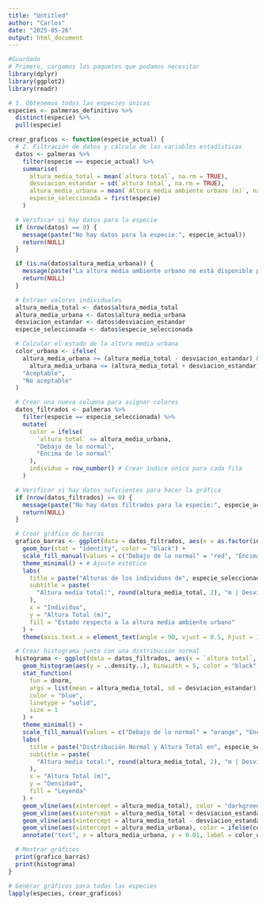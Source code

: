 ---
title: "Untitled"
author: "Carlos"
date: "2025-05-26"
output: html_document
---
```{r}
#Guardado
# Primero, cargamos los paquetes que podamos necesitar
library(dplyr)
library(ggplot2)
library(readr)

# 1. Obtenemos todas las especies únicas
especies <- palmeras_definitivo %>%
  distinct(especie) %>%
  pull(especie)

crear_graficos <- function(especie_actual) {
  # 2. Filtración de datos y cálculo de las variables estadísticas
  datos <- palmeras %>%
    filter(especie == especie_actual) %>%
    summarise(
      altura_media_total = mean(`altura total`, na.rm = TRUE),
      desviacion_estandar = sd(`altura total`, na.rm = TRUE),
      altura_media_urbana = mean(`Altura media ambiente urbano (m)`, na.rm = TRUE),
      especie_seleccionada = first(especie)
    )

  # Verificar si hay datos para la especie
  if (nrow(datos) == 0) {
    message(paste("No hay datos para la especie:", especie_actual))
    return(NULL)
  }

  if (is.na(datos$altura_media_urbana)) {
    message(paste("La altura media ambiente urbano no está disponible para la especie:", especie_actual))
    return(NULL)
  }

  # Extraer valores individuales
  altura_media_total <- datos$altura_media_total
  altura_media_urbana <- datos$altura_media_urbana
  desviacion_estandar <- datos$desviacion_estandar
  especie_seleccionada <- datos$especie_seleccionada

  # Calcular el estado de la altura media urbana
  color_urbana <- ifelse(
    altura_media_urbana >= (altura_media_total - desviacion_estandar) &
      altura_media_urbana <= (altura_media_total + desviacion_estandar),
    "Aceptable",
    "No aceptable"
  )

  # Crear una nueva columna para asignar colores
  datos_filtrados <- palmeras %>%
    filter(especie == especie_seleccionada) %>%
    mutate(
      color = ifelse(
        `altura total` <= altura_media_urbana,
        "Debajo de lo normal",
        "Encima de lo normal"
      ),
      individuo = row_number() # Crear índice único para cada fila
    )

  # Verificar si hay datos suficientes para hacer la gráfica
  if (nrow(datos_filtrados) == 0) {
    message(paste("No hay datos filtrados para la especie:", especie_actual))
    return(NULL)
  }

  # Crear gráfico de barras
  grafico_barras <- ggplot(data = datos_filtrados, aes(x = as.factor(individuo), y = `altura total`, fill = color)) +
    geom_bar(stat = "identity", color = "black") +
    scale_fill_manual(values = c("Debajo de lo normal" = "red", "Encima de lo normal" = "blue")) +
    theme_minimal() + # Ajuste estético
    labs(
      title = paste("Alturas de los individuos de", especie_seleccionada),
      subtitle = paste(
        "Altura media total:", round(altura_media_total, 2), "m | Desviación estándar:", round(desviacion_estandar, 2)
      ),
      x = "Individuo",
      y = "Altura Total (m)",
      fill = "Estado respecto a la altura media ambiente urbano"
    ) +
    theme(axis.text.x = element_text(angle = 90, vjust = 0.5, hjust = 1))

  # Crear histograma junto con una distribución normal
  histograma <- ggplot(data = datos_filtrados, aes(x = `altura total`, fill = color)) +
    geom_histogram(aes(y = ..density..), binwidth = 5, color = "black", alpha = 0.7) +
    stat_function(
      fun = dnorm,
      args = list(mean = altura_media_total, sd = desviacion_estandar),
      color = "blue",
      linetype = "solid",
      size = 1
    ) +
    theme_minimal() +
    scale_fill_manual(values = c("Debajo de lo normal" = "orange", "Encima de lo normal" = "skyblue")) +
    labs(
      title = paste("Distribución Normal y Altura Total en", especie_seleccionada),
      subtitle = paste(
        "Altura media total:", round(altura_media_total, 2), "m | Desviación estándar:", round(desviacion_estandar, 2), "m | Altura media ambiente urbano:", round(altura_media_urbana), "m"
      ),
      x = "Altura Total (m)",
      y = "Densidad",
      fill = "Leyenda"
    ) +
    geom_vline(aes(xintercept = altura_media_total), color = "darkgreen", linetype = "solid", size = 1) +
    geom_vline(aes(xintercept = altura_media_total + desviacion_estandar), color = "blue", linetype = "dotted", size = 1) +
    geom_vline(aes(xintercept = altura_media_total - desviacion_estandar), color = "blue", linetype = "dotted", size = 1) +
    geom_vline(aes(xintercept = altura_media_urbana), color = ifelse(color_urbana == "Aceptable", "green", "red"), linetype = "solid", size = 1) +
    annotate("text", x = altura_media_urbana, y = 0.01, label = color_urbana, color = ifelse(color_urbana == "Aceptable", "green", "red"))

  # Mostrar gráficos
  print(grafico_barras)
  print(histograma)
}

# Generar gráficos para todas las especies
lapply(especies, crear_graficos)
```


 